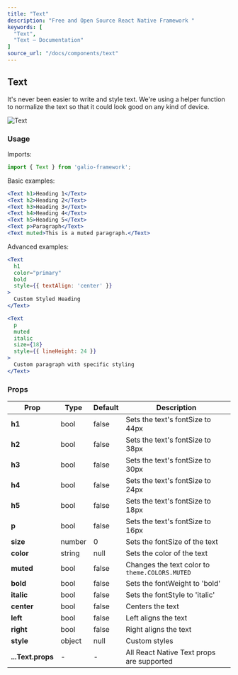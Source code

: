 ```yaml
---
title: "Text"
description: "Free and Open Source React Native Framework "
keywords: [
  "Text",
  "Text – Documentation"
]
source_url: "/docs/components/text"
---
```


## Text

It's never been easier to write and style text. We're using a helper function to normalize the text so that it could look good on any kind of device.

![Text](/img/docs/text/text.png)

### Usage

Imports:

```jsx
import { Text } from 'galio-framework';
```

Basic examples:

```jsx
<Text h1>Heading 1</Text>
<Text h2>Heading 2</Text>
<Text h3>Heading 3</Text>
<Text h4>Heading 4</Text>
<Text h5>Heading 5</Text>
<Text p>Paragraph</Text>
<Text muted>This is a muted paragraph.</Text>
```

Advanced examples:

```jsx
<Text 
  h1 
  color="primary" 
  bold 
  style={{ textAlign: 'center' }}
>
  Custom Styled Heading
</Text>

<Text 
  p 
  muted 
  italic 
  size={18}
  style={{ lineHeight: 24 }}
>
  Custom paragraph with specific styling
</Text>
```

### Props

| Prop      | Type    | Default | Description                                   |
| --------- | ------- | ------- | --------------------------------------------- |
| **h1**    | bool    | false   | Sets the text's fontSize to 44px             |
| **h2**    | bool    | false   | Sets the text's fontSize to 38px             |
| **h3**    | bool    | false   | Sets the text's fontSize to 30px             |
| **h4**    | bool    | false   | Sets the text's fontSize to 24px             |
| **h5**    | bool    | false   | Sets the text's fontSize to 18px             |
| **p**     | bool    | false   | Sets the text's fontSize to 16px             |
| **size**  | number  | 0       | Sets the fontSize of the text                |
| **color** | string  | null    | Sets the color of the text                   |
| **muted** | bool    | false   | Changes the text color to `theme.COLORS.MUTED` |
| **bold**  | bool    | false   | Sets the fontWeight to 'bold'                |
| **italic**| bool    | false   | Sets the fontStyle to 'italic'               |
| **center**| bool    | false   | Centers the text                              |
| **left**  | bool    | false   | Left aligns the text                          |
| **right** | bool    | false   | Right aligns the text                         |
| **style** | object  | null    | Custom styles                                 |
| **...Text.props** | - | - | All React Native Text props are supported |
